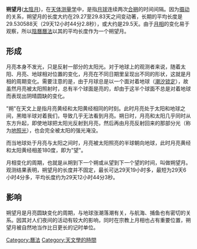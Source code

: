 '''朔望月'''([[太陰月|太陰月]])，在[[天体测量学|天体测量学]]中，是指[[月球|月球]]连续两次[[朔月|合朔]]的时间间隔。因为[[摄动|摄动]]的关系，朔望月的长度大约在29.27至29.83天之间变动著，长期的平均长度是29.530588天（29天12小时44分2.8秒），或大约是29.5天。由于[[月相|月相]]的变化易于观察，所以[[陰曆|陰曆]][[历法|曆法]]以其的平均长度作为一个朔望月。

==形成==
{{main|月相}}
月亮本身不发光，只是反射一部分的太阳光。对于地球上的观测者来说，随着太阳、月亮、地球相对位置的变化，月亮在不同日期里呈现出不同的形状，这就是月相的周期变化。需要注意的是，由于月球总是以一个面对着地球（[[潮汐锁定|潮汐锁定]]），故虽然月亮被太阳照射时，总有半个球面是亮的，却由于这半个球面不总是对着地球而表现出阴晴圆缺的变化。

"朔"在天文上是指月亮黄经和太阳黄经相同的时刻。此时月亮处于太阳和地球之间，黑暗半球对着我们，导致几乎无法看到月亮。朔日时，月亮和太阳几乎同时从东方升起，即使地球把太阳光反射到月亮，然后再由月亮反射回来的那部分光（称为[[地照光|地照光]]），也会完全被太阳的强光淹没。

而当地球处于月亮与太阳之间时，月亮被太阳照亮的半球朝向地球，此时月亮黄经和太阳黄经相差180度，即为"望"。

月相变化的周期，也就是从朔到下一个朔或从望到下一个望的时间，叫做朔望月。观测结果表明，朔望月的长度并不固定，最长可达29天19小时多，最短为29天6小时4分多，平均长度约为29天12小时44分3秒。

==影响==
朔望月是月亮圆缺变化的周期，与地球涨潮落潮有关，与航海、捕鱼也有密切的关系。因其对人们夜间的活动有较大的影响，同时在宗教上月相也占有重要位置，朔望月被自然地当作比日更长的记时单位。

{{時間}}
[[Category:曆法|Category:曆法]]
[[Category:天文學的時間|Category:天文學的時間]]